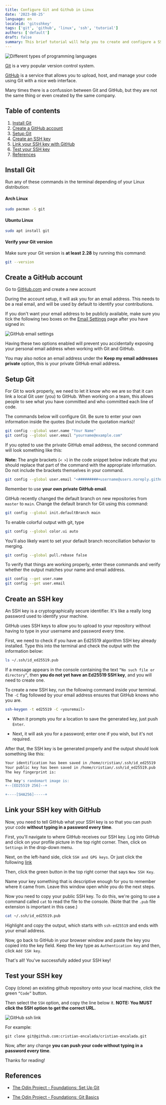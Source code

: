 ```yaml
---
title: Configure Git and Github in Linux
date: '2023-08-25'
language: en
localeid: 'gitsshkey'
tags: ['git', 'github', 'linux', 'ssh', 'tutorial']
authors: ['default']
draft: false
summary: This brief tutorial will help you to create and configure a SSH key to work with git and github.
---
```


<div className="flex justify-center">
  <div className="w-full max-w-screen-md overflow-hidden">
    <img
      src="/static/images/2023-08-25-configure-git-github-ssh-key/ssh-key.png"
      alt="Different types of programming languages"
      className="mx-auto"
    />
  </div>
</div>

[Git](https://git-scm.com/) is a very popular version control system. 

[GitHub](https://github.com/) is a service that allows you to upload, host, and manage your code using Git with a nice web interface.

Many times there is a confussion between Git and GitHub, but they are not the same thing or even created by the same company.

## Table of contents

1.  [Install Git](#install-git)
2.  [Create a GitHub account](#create-a-github-account)
3.  [Setup Git](#setup-git)
4.  [Create an SSH key](#create-an-ssh-key)
5.  [Link your SSH key with GitHub](#link-your-ssh-key-with-github)
6.  [Test your SSH key](#test-your-ssh-key)
7.  [References](#references)

## Install Git

Run any of these commands in the terminal depending of your Linux distribution:

#### Arch Linux

```sh
sudo pacman -S git
```

#### Ubuntu Linux

```sh
sudo apt install git
```

#### Verify your Git version

Make sure your Git version is __at least 2.28__ by running this command:

```sh
git --version
```

## Create a GitHub account

Go to [GitHub.com](https://github.com/) and create a new account

During the account setup, it will ask you for an email address. This needs to be a real email, and will be used by default to identify your contributions. 

If you don't want your email address to be publicly available, make sure you tick the following two boxes on the [Email Settings](https://github.com/settings/emails) page after you have signed in:

![GitHub email settings](/assets/img/2023-08-25-configure-git-github-ssh-key/github_email_settings.png)

Having these two options enabled will prevent you accidentally exposing your personal email address when working with Git and GitHub.

You may also notice an email address under the __Keep my email addresses private__ option, this is your private GitHub email address. 

## Setup Git

For Git to work properly, we need to let it know who we are so that it can link a local Git user (you) to GitHub. When working on a team, this allows people to see what you have committed and who committed each line of code.

The commands below will configure Git. Be sure to enter your own information inside the quotes (but include the quotation marks)!

```sh
git config --global user.name "Your Name"
git config --global user.email "yourname@example.com"
```

If you opted to use the private GitHub email address, the second command will look something like this:

__Note:__ The angle brackets (`< >`) in the code snippet below indicate that you should replace that part of the command with the appropriate information. Do not include the brackets themselves in your command.

```sh
git config --global user.email "<#########+username@users.noreply.github.com>"
```

Remember to use __your own private GitHub email__.
 
GitHub recently changed the default branch on new repositories from `master` to `main`. Change the default branch for Git using this command:

```sh
git config --global init.defaultBranch main
```

To enable colorful output with git, type

```sh
git config --global color.ui auto
```

You'll also likely want to set your default branch reconciliation behavior to merging. 

```sh
git config --global pull.rebase false
```

To verify that things are working properly, enter these commands and verify whether the output matches your name and email address.

```sh
git config --get user.name
git config --get user.email
```

## Create an SSH key

An SSH key is a cryptographically secure identifier. It's like a really long password used to identify your machine. 

GitHub uses SSH keys to allow you to upload to your repository without having to type in your username and password every time.

First, we need to check if you have an Ed25519 algorithm SSH key already installed. Type this into the terminal and check the output with the information below:

```sh
ls ~/.ssh/id_ed25519.pub
```

If a message appears in the console containing the text `“No such file or directory”`, then __you do not yet have an Ed25519 SSH key__, and you will need to create one.

To create a new SSH key, run the following command inside your terminal. The `-C` flag followed by your email address ensures that GitHub knows who you are.

```sh
ssh-keygen -t ed25519 -C <youremail>
```

- When it prompts you for a location to save the generated key, just push `Enter`.

- Next, it will ask you for a password; enter one if you wish, but it's not required.

After that, the SSH key is be generated properly and the output should look something like this:

```sh
Your identification has been saved in /home/cristian/.ssh/id_ed25519
Your public key has been saved in /home/cristian/.ssh/id_ed25519.pub
The key fingerprint is:

The key's randomart image is:
+--[ED25519 256]--+

+----[SHA256]-----+
```

## Link your SSH key with GitHub

Now, you need to tell GitHub what your SSH key is so that you can push your code __without typing in a password every time__.

First, you'll navigate to where GitHub receives our SSH key. Log into GitHub and click on your profile picture in the top right corner. Then, click on `Settings` in the drop-down menu.

Next, on the left-hand side, click `SSH and GPG keys`. Or just click the following [link](https://github.com/settings/keys)

Then, click the green button in the top right corner that says `New SSH Key`. 

Name your key something that is descriptive enough for you to remember where it came from. Leave this window open while you do the next steps.

Now you need to copy your public SSH key. To do this, we're going to use a command called `cat` to read the file to the console. (Note that the `.pub` file extension is important in this case.)

```sh
cat ~/.ssh/id_ed25519.pub
```

Highlight and copy the output, which starts with `ssh-ed25519` and ends with your email address.

Now, go back to GitHub in your browser window and paste the key you copied into the key field. Keep the key type as `Authentication Key` and then, click `Add SSH key`. 

That's all! You've successfully added your SSH key!

## Test your SSH key

Copy (clone) an existing github repository onto your local machine, click the green `“Code”` button. 

Then select the `SSH` option, and copy the line below it. __NOTE: You MUST click the SSH option to get the correct URL.__

![GitHub ssh link](/assets/img/2023-08-25-configure-git-github-ssh-key/github_ssh_link.png)

For example:

```ssh
git clone git@github.com:cristian-encalada/cristian-encalada.git
```

Now, after any change  __you can push your code without typing in a password every time__.

Thanks for reading!

## References

* [The Odin Project - Foundations: Set Up Git](https://www.theodinproject.com/lessons/foundations-setting-up-git)

* [The Odin Project - Foundations: Git Basics](https://www.theodinproject.com/lessons/foundations-git-basics)